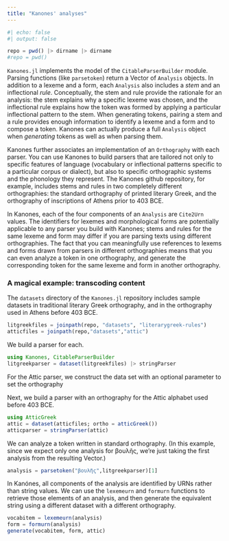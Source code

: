 ```yaml
---
title: "Kanones' analyses"
---
```



```julia
#| echo: false
#| output: false

repo = pwd() |> dirname |> dirname
#repo = pwd()
```





`Kanones.jl` implements the model of the `CitableParserBuilder` module.  Parsing functions (like `parsetoken`) return a Vector of `Analysis` objects.  In addition to a lexeme and a form, each `Analysis` also includes a *stem* and an inflectional *rule*. Conceptually, the stem and rule provide the rationale for an analysis: the stem explains why a specific lexeme was chosen, and the inflectional rule explains how the token was formed by applying a particular inflectional pattern to the stem.  When generating tokens, pairing a stem and a rule provides enough information to identify a lexeme and a form and to compose a token.  Kanones can actually produce a full `Analysis` object when *generating* tokens as well as when parsing them. 

Kanones further associates an implementation of an `Orthography` with each parser. You can use Kanones to build parsers that are tailored not only to specific features of language (vocabulary or inflectional patterns specific to a particular corpus or dialect), but also to specific orthographic systems and the phonology they represent. The Kanones github repository, for example, includes stems and rules in two completely different orthographies: the standard orthography of printed literary Greek, and the orthography of inscriptions of Athens prior to 403 BCE. 

In Kanones, each of the four components of an `Analysis` are `Cite2Urn` values. The identifiers for lexemes and morphological forms are potentially applicable to any parser you build with Kanones; stems and rules for the same lexeme and form may differ if you are parsing texts using different orthographies. The fact that you can meaningfully use references to lexems and forms drawn from parsers in different orthographies means that you can even analyze a token in one orthography, and generate the corresponding token for the same lexeme and form in another orthography.

### A magical example: transcoding content

The `datasets` directory of the `Kanones.jl` repository includes sample datasets in traditional literary Greek orthography, and in the orthography used in Athens before 403 BCE.

```julia
litgreekfiles = joinpath(repo, "datasets", "literarygreek-rules")
atticfiles = joinpath(repo,"datasets","attic")
```


We build a parser for each.

```julia
using Kanones, CitableParserBuilder
litgreekparser = dataset(litgreekfiles) |> stringParser
```

For the Attic parser, we construct the data set with an optional parameter to set the orthography

Next, we build a parser with an orthography for the Attic alphabet used before 403 BCE.

```julia
using AtticGreek
attic = dataset(atticfiles; ortho = atticGreek())
atticparser = stringParser(attic)
```

We can analyze a token written in standard orthography. (In this example, since we expect only one analysis for βουλῆς, we're just taking the first analysis from the resulting Vector.)

```julia
analysis = parsetoken("βουλῆς",litgreekparser)[1]
```

In Kanónes, all components of the analysis are identified by URNs rather than string values. We can use the `lexemeurn` and `formurn` functions to retrieve those elements of an analysis, and then generate the equivalent string using a different dataset with a different orthography.


```julia
vocabitem = lexemeurn(analysis)
form = formurn(analysis)
generate(vocabitem, form, attic)
```

